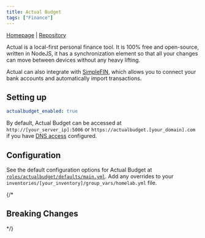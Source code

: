 ```yaml
---
title: Actual Budget
tags: ["Finance"]
---
```



[Homepage](https://actualbudget.org/) |
[Repository](https://github.com/actualbudget/actual)

<Tags tags={frontmatter.tags} />

Actual is a local-first personal finance tool. It is 100% free and open-source, written in NodeJS, it has a synchronization element so that all your changes can move between devices without any heavy lifting.

Actual can also integrate with [SimpleFIN](https://simplefin.org/), which allows you to connect your bank accounts and automatically import transactions.

## Setting up

```yaml title="inventories/homelab/group_vars/homelab.yml"
actualbudget_enabled: true
```

By default, Actual Budget can be accessed at `http://[your_server_ip]:5006` or `https://actualbudget.[your_domain].com` if you have [DNS access](../guides/dns-access) configured.

## Configuration

See the default configuration options for Actual Budget at [`roles/actualbudget/defaults/main.yml`](https://github.com/Dylancyclone/ansible-homelab-orchestration/blob/main/roles/actualbudget/defaults/main.yml).
Add any overrides to your `inventories/[your_inventory]/group_vars/homelab.yml` file.

{/* 

## Breaking Changes

*/}